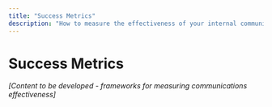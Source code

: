 ```yaml
---
title: "Success Metrics"
description: "How to measure the effectiveness of your internal communications."
---
```


# Success Metrics

*[Content to be developed - frameworks for measuring communications effectiveness]*
